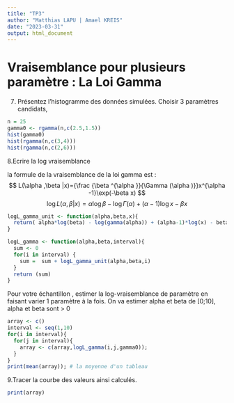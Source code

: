 ```yaml
---
title: "TP3"
author: "Matthias LAPU | Amael KREIS"
date: "2023-03-31"
output: html_document
---
```


# Vraisemblance pour plusieurs paramètre : La Loi Gamma 

7. Présentez l'histogramme des données simulées. Choisir 3 paramètres candidats, 

```r
n = 25
gamma0 <- rgamma(n,c(2.5,1.5))
hist(gamma0)
hist(rgamma(n,c(3,4)))
hist(rgamma(n,c(2,6)))
```
 8.Ecrire la log vraisemblance 
 
 la formule de la vraisemblance de la loi gamma est : 
 $$
 L(\alpha ,\beta |x)={\frac {\beta ^{\alpha }}{\Gamma (\alpha )}}x^{\alpha -1}\exp(-\beta x)
 $$
 $$
 \log L(\alpha ,\beta |x)=\alpha \log \beta -\log \Gamma (\alpha )+(\alpha -1)\log x-\beta x
 $$
 
```r
logL_gamma_unit <- function(alpha,beta,x){
  return( alpha*log(beta) - log(gamma(alpha)) + (alpha-1)*log(x) - beta*x ) 
}

logL_gamma <- function(alpha,beta,interval){
  sum <- 0
  for(i in interval) {
    sum =  sum + logL_gamma_unit(alpha,beta,i)
  }
  return (sum)
}
```
 
Pour votre échantillon , estimer la log-vraisemblance de paramètre \theta en faisant varier 1 paramètre à la fois. On va estimer alpha et beta de [0;10], alpha et beta sont > 0 

```r
array <- c()
interval <- seq(1,10)
for(i in interval){
  for(j in interval){
    array <- c(array,logL_gamma(i,j,gamma0));
  }
}
print(mean(array)); # la moyenne d'un tableau
```

9.Tracer la courbe des valeurs ainsi calculés.
```r
print(array)
```
